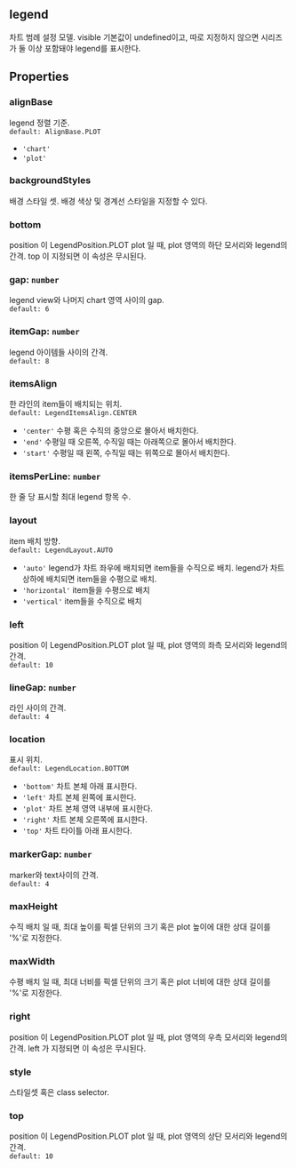 ## legend
차트 범례 설정 모델.
visible 기본값이 undefined이고,
따로 지정하지 않으면 시리즈가 둘 이상 포함돼야 legend를 표시한다.
## Properties

### alignBase
legend 정렬 기준.  
`default: AlignBase.PLOT`  
- `'chart'` 
- `'plot'` 
### backgroundStyles
배경 스타일 셋.
배경 색상 및 경계선 스타일을 지정할 수 있다.  

### bottom
position 이  LegendPosition.PLOT plot 일 때, plot 영역의 하단 모서리와 legend의 간격.
 top 이 지정되면 이 속성은 무시된다.  

### gap: `number`
legend view와 나머지 chart 영역 사이의 gap.  
`default: 6`  

### itemGap: `number`
legend 아이템들 사이의 간격.  
`default: 8`  

### itemsAlign
한 라인의 item들이 배치되는 위치.  
`default: LegendItemsAlign.CENTER`  
- `'center'` 수평 혹은 수직의 중앙으로 몰아서 배치한다.
- `'end'` 수평일 때 오른쪽, 수직일 때는 아래쪽으로 몰아서 배치한다.
- `'start'` 수평일 때 왼쪽, 수직일 때는 위쪽으로 몰아서 배치한다.
### itemsPerLine: `number`
한 줄 당 표시할 최대 legend 항목 수.  

### layout
item 배치 방향.  
`default: LegendLayout.AUTO`  
- `'auto'` legend가 차트 좌우에 배치되면 item들을 수직으로 배치.  legend가 차트 상하에 배치되면 item들을 수평으로 배치.
- `'horizontal'` item들을 수평으로 배치
- `'vertical'` item들을 수직으로 배치
### left
position 이  LegendPosition.PLOT plot 일 때, plot 영역의 좌측 모서리와 legend의 간격.  
`default: 10`  

### lineGap: `number`
라인 사이의 간격.  
`default: 4`  

### location
표시 위치.  
`default: LegendLocation.BOTTOM`  
- `'bottom'` 차트 본체 아래 표시한다.
- `'left'` 차트 본체 왼쪽에 표시한다.
- `'plot'` 차트 본체 영역 내부에 표시한다.
- `'right'` 차트 본체 오른쪽에 표시한다.
- `'top'` 차트 타이틀 아래 표시한다.
### markerGap: `number`
marker와 text사이의 간격.  
`default: 4`  

### maxHeight
수직  배치 일 때,
최대 높이를 픽셀 단위의 크기 혹은 plot 높이에 대한 상대 길이를 '%'로 지정한다.  

### maxWidth
수평  배치 일 때,
최대 너비를 픽셀 단위의 크기 혹은 plot 너비에 대한 상대 길이를 '%'로 지정한다.  

### right
position 이  LegendPosition.PLOT plot 일 때, plot 영역의 우측 모서리와 legend의 간격.
 left 가 지정되면 이 속성은 무시된다.  

### style
스타일셋 혹은 class selector.  

### top
position 이  LegendPosition.PLOT plot 일 때, plot 영역의 상단 모서리와 legend의 간격.  
`default: 10`  
